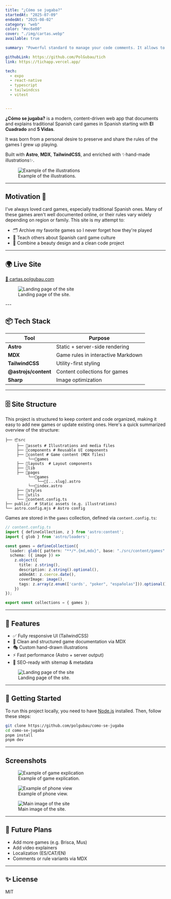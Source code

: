 ```yaml
---
title: "¿Cómo se jugaba?"
startedAt: "2025-07-09"
endedAt: "2025-08-02"
category: "web"
color: "#ec6e00"
cover: "./img/cartas.webp"
available: true

summary: "Powerful standard to manage your code comments. It allows to track your TODOs, FIXMEs, and other comments in your code, set deadlines for them, and fail pipelines if you have overdue comments."

githubLink: https://github.com/PolGubau/tich
link: https://tichapp.vercel.app/

tech:
  - expo
  - react-native
  - typescript
  - tailwindcss
  - vitest


---
```





**¿Cómo se jugaba?** is a modern, content-driven web app that documents and explains traditional Spanish card games in Spanish starting with **El Cuadrado** and **5 Vidas**.

It was born from a personal desire to preserve and share the rules of the games I grew up playing.

Built with **Astro**, **MDX**, **TailwindCSS**, and enriched with ✨hand-made illustrations✨.
 
<figure>
<Image
        src={ronda}
        alt="Example of the illustrations"
        width={700}
        height={700}
        className="rounded-xl h-full max-h-[300px] md:max-h-[400px] object-cover show-animation"
      />
  <figcaption className="text-center">Example of the illustrations.</figcaption>
</figure>

---

## Motivation 🧠 

I've always loved card games, especially traditional Spanish ones. Many of these games aren't well documented online, or their rules vary widely depending on region or family.
This site is my attempt to:

* 🗂️ Archive my favorite games so I never forget how they're played
* 📖 Teach others about Spanish card game culture
* 🎨 Combine a beauty design and a clean code project

---

## 🌍 Live Site

[🔗 cartas.polgubau.com](https://cartas.polgubau.com)
<figure>
<Image
        src={pc1}
        alt="Landing page of the site"
        width={700}
        height={400}
        className="rounded-xl max-h-[300px] md:max-h-[400px] w-fit show-animation"
      />
  <figcaption>Landing page of the site.</figcaption>
</figure>
---

## 📦 Tech Stack

| Tool               | Purpose                            |
| ------------------ | ---------------------------------- |
| **Astro**            | Static + server-side rendering     |
| **MDX**              | Game rules in interactive Markdown |
| **TailwindCSS**      | Utility-first styling              |
| **@astrojs/content** | Content collections for games      |
| **Sharp**            | Image optimization                 |

---

## 🗄 Site Structure
This project is structured to keep content and code organized, making it easy to add new games or update existing ones. Here's a quick summarized overview of the structure:

```
├── 📦src
     ├── 📂assets # Illustrations and media files
     ├── 📂components # Reusable UI components
     ├── 📂content # Game content (MDX files)
          └──📂games
     ├── 📂layouts  # Layout components
     ├── 📂lib
     ├── 📂pages
          └──📂games
              └──📜[...slug].astro
          └──📜index.astro
     ├── 📂styles
     ├── 📂utils
     └── 📜content.config.ts
├── public/  # Static assets (e.g. illustrations)
└── astro.config.mjs # Astro config
```

Games are stored in the `games` collection, defined via `content.config.ts`:

```ts
// content.config.ts
import { defineCollection, z } from 'astro:content';
import { glob } from 'astro/loaders';

const games = defineCollection({
  loader: glob({ pattern: "**/*.{md,mdx}", base: "./src/content/games" }),
  schema: ({ image }) =>
    z.object({
      title: z.string(),
      description: z.string().optional(),
      addedAt: z.coerce.date(),
      coverImage: image(),
      tags: z.array(z.enum(['cards', "poker", "españolas"])).optional(),
    })
});

export const collections = { games };
```

---

## 🏅 Features

* ✅ Fully responsive UI (TailwindCSS)
* 🧾 Clean and structured game documentation via MDX
* 🎭 Custom hand-drawn illustrations
* ⚡ Fast performance (Astro + server output)
* 🎡 SEO-ready with sitemap & metadata

<figure>
  <Image
    src={pc2}
    alt="Landing page of the site"
    width={600}
    height={400}
    className="rounded-xl max-h-[300px] md:max-h-[400px] w-fit show-animation"
  />
  <figcaption>Landing page of the site.</figcaption>
</figure>

---

## 🚀 Getting Started

To run this project locally, you need to have [Node.js](https://nodejs.org) installed. Then, follow these steps:

```bash
git clone https://github.com/polgubau/como-se-jugaba
cd como-se-jugaba
pnpm install
pnpm dev
```



---
## Screenshots

<figure>
  <Image
    src={pc3}
    alt="Example of game explication"
    width={600}
    height={400}
    className="rounded-xl max-h-[300px] md:max-h-[400px] w-fit show-animation"
  />
  <figcaption>Example of game explication.</figcaption>

  </figure>

<figure>
  <Image
    src={phone1}
    alt="Example of phone view"
    width={600}
    height={400}
    className="rounded-xl max-h-[500px] md:max-h-[600px] w-fit show-animation"
  />
  <figcaption>Example of phone view.</figcaption>
</figure>
 
<figure>
  <Image
    src={phone2}
    alt="Main image of the site"
    width={600}
    height={400}
    className="rounded-xl max-h-[500px] md:max-h-[600px] w-fit show-animation"
  />
  <figcaption>Main image of the site.</figcaption>
</figure>
 

---

## 🌟 Future Plans

* Add more games (e.g. Brisca, Mus)
* Add video explainers
* Localization (ES/CAT/EN)
* Comments or rule variants via MDX

---

## ✨ License

MIT
